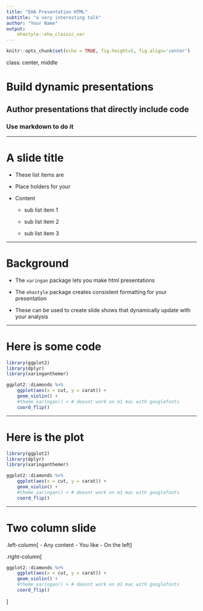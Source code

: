 ```yaml
---
title: "EHA Presentation HTML"
subtitle: "a very interesting talk"
author: "Your Name"
output: 
    ehastyle::eha_classic_xar
---
```


```r
knitr::opts_chunk$set(echo = TRUE, fig.height=5, fig.align='center')
```

class: center, middle

# Build dynamic presentations

## Author presentations that directly include code

### Use markdown to do it

---

# A slide title

* These list items are 

* Place holders for your 

* Content

    - sub list item 1

    - sub list item 2

    - sub list item 3
    
---

# Background

* The `xaringan` package lets you make html presentations

* The `ehastyle` package creates consistent formatting for your presentation

* These can be used to create slide shows that dynamically update with your analysis


---

# Here is some code

```r
library(ggplot2)
library(dplyr)
library(xaringanthemer)  

ggplot2::diamonds %>%
    ggplot(aes(x = cut, y = carat)) +
    geom_violin() +
    #theme_xaringan() + # doesnt work on m1 mac with googlefonts
    coord_flip()

```

---

# Here is the plot

```r
library(ggplot2)
library(dplyr)
library(xaringanthemer)

ggplot2::diamonds %>%
    ggplot(aes(x = cut, y = carat)) +
    geom_violin() +
    #theme_xaringan() + # doesnt work on m1 mac with googlefonts
    coord_flip()

```
---

# Two column slide
.left-column[
- Any content
- You like
- On the left
]

.right-column[
```r
ggplot2::diamonds %>%
    ggplot(aes(x = cut, y = carat)) +
    geom_violin() +
    #theme_xaringan() + # doesnt work on m1 mac with googlefonts
    coord_flip()
```
]

